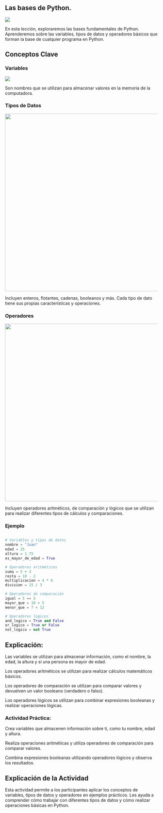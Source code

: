 ## Las bases de Python.

![](images/las%20bases%20de%20python.png){fig-align="center"}

En esta lección, exploraremos las bases fundamentales de Python. Aprenderemos sobre las variables, tipos de datos y operadores básicos que forman la base de cualquier programa en Python.

## Conceptos Clave

### Variables

![](images/variables-2.png){fig-align="center"}

Son nombres que se utilizan para almacenar valores en la memoria de la computadora.

### Tipos de Datos

![](images/operadores-3.png){fig-align="center" width="585"}

Incluyen enteros, flotantes, cadenas, booleanos y más. Cada tipo de dato tiene sus propias características y operaciones.

### Operadores

![](images/operadores-2.png){fig-align="center" width="585"}

Incluyen operadores aritméticos, de comparación y lógicos que se utilizan para realizar diferentes tipos de cálculos y comparaciones.

### Ejemplo

``` python

# Variables y tipos de datos
nombre = "Juan"
edad = 25
altura = 1.75
es_mayor_de_edad = True

# Operadores aritméticos
suma = 5 + 3
resta = 10 - 2
multiplicacion = 4 * 6
division = 15 / 3

# Operadores de comparación
igual = 5 == 5
mayor_que = 10 > 5
menor_que = 7 < 12

# Operadores lógicos
and_logico = True and False
or_logico = True or False
not_logico = not True
```

## Explicación:

Las variables se utilizan para almacenar información, como el nombre, la edad, la altura y si una persona es mayor de edad.

Los operadores aritméticos se utilizan para realizar cálculos matemáticos básicos.

Los operadores de comparación se utilizan para comparar valores y devuelven un valor booleano (verdadero o falso).

Los operadores lógicos se utilizan para combinar expresiones booleanas y realizar operaciones lógicas.

::: callout-important
### Actividad Práctica:

Crea variables que almacenen información sobre ti, como tu nombre, edad y altura.

Realiza operaciones aritméticas y utiliza operadores de comparación para comparar valores.

Combina expresiones booleanas utilizando operadores lógicos y observa los resultados.
:::

## Explicación de la Actividad

Esta actividad permite a los participantes aplicar los conceptos de variables, tipos de datos y operadores en ejemplos prácticos. Les ayuda a comprender cómo trabajar con diferentes tipos de datos y cómo realizar operaciones básicas en Python.